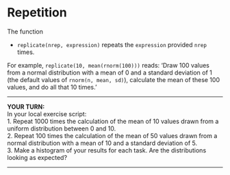 # Repetition

The function 

* `replicate(nrep, expression)` repeats the `expression` provided `nrep` times.

For example, `replicate(10, mean(rnorm(100)))` reads: 'Draw 100 values from a normal distribution with a mean of 0 and a standard deviation of 1 (the default values of `rnorm(n, mean, sd)`), calculate the mean of these 100 values, and do all that 10 times.'
  
***

**YOUR TURN:**  
In your local exercise script:  
1. Repeat 1000 times the calculation of the mean of 10 values drawn from a uniform distribution between 0 and 10.  
2. Repeat 100 times the calculation of the mean of 50 values drawn from a normal distribution with a mean of 10 and a standard deviation of 5.  
3. Make a histogram of your results for each task. Are the distributions looking as expected?  

***

